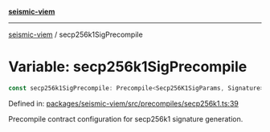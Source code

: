 [**seismic-viem**](/seismic-viem/README.mdx)

---

[seismic-viem](/seismic-viem/globals.mdx) / secp256k1SigPrecompile

# Variable: secp256k1SigPrecompile

```ts
const secp256k1SigPrecompile: Precompile<Secp256K1SigParams, Signature>;
```

Defined in: [packages/seismic-viem/src/precompiles/secp256k1.ts:39](https://github.com/SeismicSystems/seismic-client/blob/9fcfa5c0984a89e84539dc512bd70bb63c77e3ef/packages/seismic-viem/src/precompiles/secp256k1.ts#L39)

Precompile contract configuration for secp256k1 signature generation.
